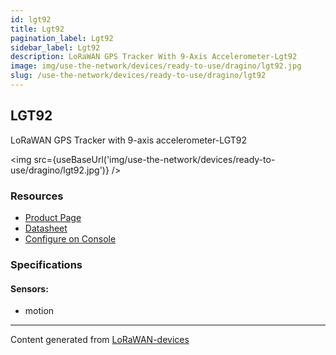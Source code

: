 ```yaml
---
id: lgt92
title: Lgt92
pagination_label: Lgt92
sidebar_label: Lgt92
description: LoRaWAN GPS Tracker With 9-Axis Accelerometer-Lgt92
image: img/use-the-network/devices/ready-to-use/dragino/lgt92.jpg
slug: /use-the-network/devices/ready-to-use/dragino/lgt92
---
```



## LGT92

LoRaWAN GPS Tracker with 9-axis accelerometer-LGT92

<img src={useBaseUrl('img/use-the-network/devices/ready-to-use/dragino/lgt92.jpg')} />

### Resources

- [Product Page](http://www.dragino.com/products/lora-lorawan-end-node/item/142-lgt-92.html)
- [Datasheet](http://www.dragino.com/downloads/index.php?dir=LGT_92/)
- [Configure on Console](/use-the-network/coverage-mapping/mappers-quickstart)

### Specifications

#### Sensors:

- motion

---

Content generated from [LoRaWAN-devices](https://github.com/TheThingsNetwork/lorawan-devices)
